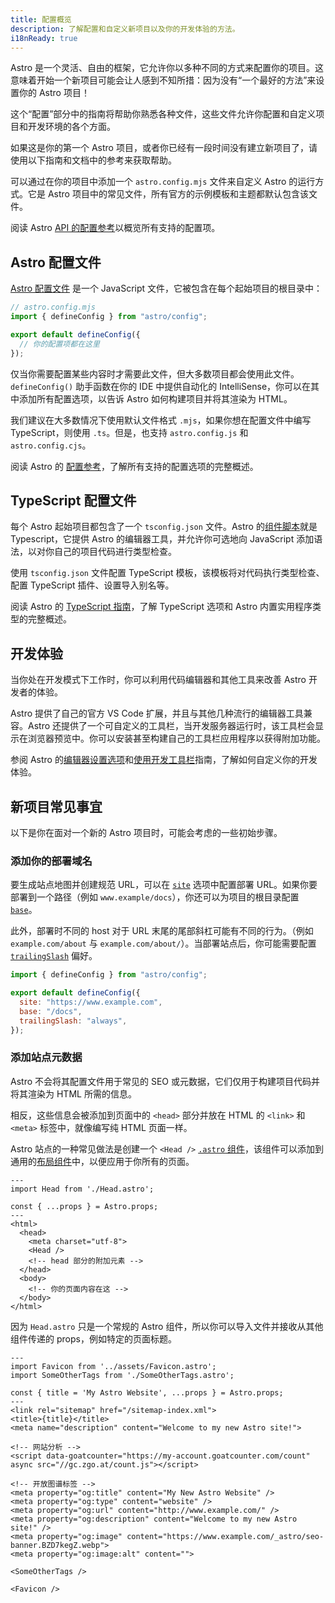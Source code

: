 ```yaml
---
title: 配置概览
description: 了解配置和自定义新项目以及你的开发体验的方法。
i18nReady: true
---
```


Astro 是一个灵活、自由的框架，它允许你以多种不同的方式来配置你的项目。这意味着开始一个新项目可能会让人感到不知所措：因为没有“一个最好的方法”来设置你的 Astro 项目！

这个“配置”部分中的指南将帮助你熟悉各种文件，这些文件允许你配置和自定义项目和开发环境的各个方面。

如果这是你的第一个 Astro 项目，或者你已经有一段时间没有建立新项目了，请使用以下指南和文档中的参考来获取帮助。

可以通过在你的项目中添加一个 `astro.config.mjs` 文件来自定义 Astro 的运行方式。它是 Astro 项目中的常见文件，所有官方的示例模板和主题都默认包含该文件。

<ReadMore>阅读 Astro [API 的配置参考](/zh-cn/reference/configuration-reference/)以概览所有支持的配置项。</ReadMore>

## Astro 配置文件

[Astro 配置文件](/zh-cn/reference/configuration-reference/) 是一个 JavaScript 文件，它被包含在每个起始项目的根目录中：

```js
// astro.config.mjs
import { defineConfig } from "astro/config";

export default defineConfig({
  // 你的配置项都在这里
});
```

仅当你需要配置某些内容时才需要此文件，但大多数项目都会使用此文件。 `defineConfig()` 助手函数在你的 IDE 中提供自动化的 IntelliSense，你可以在其中添加所有配置选项，以告诉 Astro 如何构建项目并将其渲染为 HTML。

我们建议在大多数情况下使用默认文件格式 `.mjs`，如果你想在配置文件中编写 TypeScript，则使用 `.ts`。但是，也支持 `astro.config.js` 和 `astro.config.cjs`。

<ReadMore>阅读 Astro 的 [配置参考](/zh-cn/reference/configuration-reference/)，了解所有支持的配置选项的完整概述。</ReadMore>

## TypeScript 配置文件

每个 Astro 起始项目都包含了一个 `tsconfig.json` 文件。Astro 的[组件脚本](/zh-cn/basics/astro-components/#组件脚本)就是 Typescript，它提供 Astro 的编辑器工具，并允许你可选地向 JavaScript 添加语法，以对你自己的项目代码进行类型检查。

使用 `tsconfig.json` 文件配置 TypeScript 模板，该模板将对代码执行类型检查、配置 TypeScript 插件、设置导入别名等。

<ReadMore>阅读 Astro 的 [TypeScript 指南](/zh-cn/guides/typescript/)，了解 TypeScript 选项和 Astro 内置实用程序类型的完整概述。</ReadMore>

## 开发体验

当你处在开发模式下工作时，你可以利用代码编辑器和其他工具来改善 Astro 开发者的体验。

Astro 提供了自己的官方 VS Code 扩展，并且与其他几种流行的编辑器工具兼容。Astro 还提供了一个可自定义的工具栏，当开发服务器运行时，该工具栏会显示在浏览器预览中。你可以安装甚至构建自己的工具栏应用程序以获得附加功能。

<ReadMore>参阅 Astro 的[编辑器设置选项](/zh-cn/editor-setup/)和[使用开发工具栏](/zh-cn/guides/dev-toolbar/)指南，了解如何自定义你的开发体验。</ReadMore>

## 新项目常见事宜

以下是你在面对一个新的 Astro 项目时，可能会考虑的一些初始步骤。

### 添加你的部署域名

要生成站点地图并创建规范 URL，可以在 [`site`](/zh-cn/reference/configuration-reference/#site) 选项中配置部署 URL。如果你要部署到一个路径（例如 `www.example/docs`），你还可以为项目的根目录配置 [`base`](/zh-cn/reference/configuration-reference/#base)。

此外，部署时不同的 host 对于 URL 末尾的尾部斜杠可能有不同的行为。（例如 `example.com/about` 与 `example.com/about/`）。当部署站点后，你可能需要配置 [`trailingSlash`](/zh-cn/reference/configuration-reference/#trailingslash) 偏好。

```js title="astro.config.mjs"
import { defineConfig } from "astro/config";

export default defineConfig({
  site: "https://www.example.com",
  base: "/docs",
  trailingSlash: "always",
});
```

### 添加站点元数据

Astro 不会将其配置文件用于常见的 SEO 或元数据，它们仅用于构建项目代码并将其渲染为 HTML 所需的信息。

相反，这些信息会被添加到页面中的 `<head>` 部分并放在 HTML 的 `<link>` 和 `<meta>` 标签中，就像编写纯 HTML 页面一样。

Astro 站点的一种常见做法是创建一个 `<Head />` [`.astro` 组件](/zh-cn/basics/astro-components/)，该组件可以添加到通用的[布局组件](/zh-cn/basics/layouts/)中，以便应用于你所有的页面。

```astro title="src/components/MainLayout.astro"
---
import Head from './Head.astro';

const { ...props } = Astro.props;
---
<html>
  <head>
    <meta charset="utf-8">
    <Head />
    <!-- head 部分的附加元素 -->
  </head>
  <body>
    <!-- 你的页面内容在这 -->
  </body>
</html>
```

因为 `Head.astro` 只是一个常规的 Astro 组件，所以你可以导入文件并接收从其他组件传递的 props，例如特定的页面标题。

```astro title="src/components/Head.astro"
---
import Favicon from '../assets/Favicon.astro';
import SomeOtherTags from './SomeOtherTags.astro';

const { title = 'My Astro Website', ...props } = Astro.props;
---
<link rel="sitemap" href="/sitemap-index.xml">
<title>{title}</title>
<meta name="description" content="Welcome to my new Astro site!">

<!-- 网站分析 -->
<script data-goatcounter="https://my-account.goatcounter.com/count" async src="//gc.zgo.at/count.js"></script>

<!-- 开放图谱标签 -->
<meta property="og:title" content="My New Astro Website" />
<meta property="og:type" content="website" />
<meta property="og:url" content="http://www.example.com/" />
<meta property="og:description" content="Welcome to my new Astro site!" />
<meta property="og:image" content="https://www.example.com/_astro/seo-banner.BZD7kegZ.webp">
<meta property="og:image:alt" content="">

<SomeOtherTags />

<Favicon />
```
